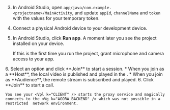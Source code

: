 <PlatformWrapper platform="flutter">

3. In Android Studio, open `app/java/com.example.<projectname>/MainActivity`, and update `appId`, `channelName` and `token` with the values for your temporary token.

4. Connect a physical Android device to your development device.

5. In Android Studio, click **Run app**. A moment later you see the project installed on your device.

    If this is the first time you run the project, grant microphone and camera access to your app.

<ProductWrapper product="interactive-live-streaming">
6. Select an option and click **Join** to start a session. 
    * When you join as a **Host**, the local video is published and played in the <Vpl k="CLIENT" />. 
    * When you join as **Audience**, the remote stream is subscribed and played.
</ProductWrapper>

<ProductWrapper notAllowed="interactive-live-streaming">
6. Click **Join** to start a call.
</ProductWrapper>
    
    You see your <Vpl k="CLIENT" /> starts the proxy service and magically connects to the <Vg k="AGORA_BACKEND" /> which was not possible in a restricted  network environment. 

</PlatformWrapper>
